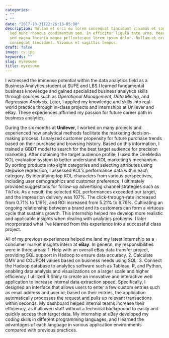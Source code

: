 ```yaml
---
categories:
- ""
- ""
date: "2017-10-31T22:26:13-05:00"
description: Nullam et orci eu lorem consequat tincidunt vivamus et sagittis magna
  sed nunc rhoncus condimentum sem. In efficitur ligula tate urna. Maecenas massa
  sed magna lacinia magna pellentesque lorem ipsum dolor. Nullam et orci eu lorem
  consequat tincidunt. Vivamus et sagittis tempus.
draft: false
image: cv.jpg
keywords: ""
slug: myresume
title: myresume
---
```


I witnessed the immense potential within the data analytics field as a Business Analytics student at SUFE and LBS.I learned fundamental business knowledge and gained specialized business analytics skills through courses such as *Operational Management*, *Data Mining*, and *Regression Analysis*. Later, I applied my knowledge and skills into real-world practice through in-class projects and internships at Unilever and eBay. These experiences affirmed my passion for future career path in business analytics.

During the six months at **Unilever**, I worked on many projects and experienced how analytical methods facilitate the marketing decision-making process. I analyzed customer propensity for future purchase trends based on their purchase and browsing history. Based on this information, I trained a GBDT model to search for the best target audience for precision marketing. After obtaining the target audience profile, I used the OneMedia KOL evaluation system to better understand KOL marketing's mechanism. By sorting products into eight categories and selecting attributes using stepwise regression, I assessed KOL's performance data within each category. By identifying top KOL characters from various perspectives, including user demographics and customer preference, I ultimately provided suggestions for follow-up advertising channel strategies such as TikTok. As a result, the selected KOL performances exceeded our target, and the impression delivery was 107%. The click-through-rate increased from 0.71% to 1.19%, and ROI increased from 5.21% to 6.76%. Cultivating an ongoing relationship between a brand and its customers can form a virtuous cycle that sustains growth. This internship helped me develop more realistic and applicable insights when dealing with analytics problems. I later incorporated what I've learned from this experience into a successful class project. 
    
All of my previous experiences helped me land my latest internship as a consumer market insights intern at **eBay**. In general, my responsibilities were in three areas:
1.	Help with an overall eBay data transfer project, providing SQL support in Hadoop to ensure data accuracy.
2.	Calculate GMV and COUPON values based on business needs using SQL.
3.	Connect the Hadoop database to analytics software such as Tableau, R, and Python, enabling data analysis and visualizations on a larger scale and higher efficiency.
I utilized R Shiny to create an innovative and interactive web application to increase internal data extraction speed. Specifically, I designed an interface that allows users to enter a few custom entries such as email address and user id; based on their entries, the application automatically processes the request and pulls up relevant transactions within seconds. My dashboard helped internal teams increase their efficiency, as it allowed staff without a technical background to easily and quickly access their target data. My internship at eBay developed my coding skills in different programming languages, and I learned the advantages of each language in various application environments compared with previous practices. 
